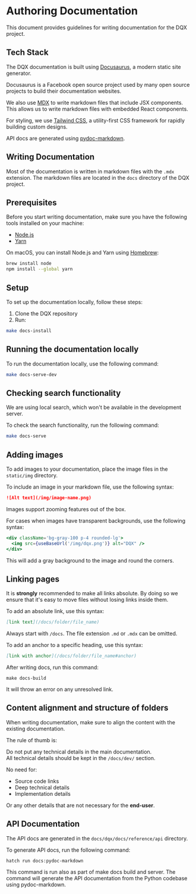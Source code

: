 
# Authoring Documentation

This document provides guidelines for writing documentation for the DQX project.

## Tech Stack

The DQX documentation is built using [Docusaurus](https://docusaurus.io/), a modern static site generator. 

Docusaurus is a Facebook open source project used by many open source projects to build their documentation websites.

We also use [MDX](https://mdxjs.com/) to write markdown files that include JSX components. This allows us to write markdown files with embedded React components.

For styling, we use [Tailwind CSS](https://tailwindcss.com/), a utility-first CSS framework for rapidly building custom designs.

API docs are generated using [pydoc-markdown](https://github.com/pypa/pydoc-markdown).

## Writing Documentation

Most of the documentation is written in markdown files with the `.mdx` extension. 
The markdown files are located in the `docs` directory of the DQX project.

## Prerequisites

Before you start writing documentation, make sure you have the following tools installed on your machine:
- [Node.js](https://nodejs.org/en/)
- [Yarn](https://yarnpkg.com/)

On macOS, you can install Node.js and Yarn using [Homebrew](https://brew.sh/):

```bash
brew install node
npm install --global yarn
```

## Setup 

To set up the documentation locally, follow these steps:

1. Clone the DQX repository
2. Run:

```bash
make docs-install
```

## Running the documentation locally

To run the documentation locally, use the following command:

```bash
make docs-serve-dev
```

## Checking search functionality

<Admonition type="tip" title="Tip" emoji="💡">
We are using local search, which won't be available in the development server.
</Admonition>

To check the search functionality, run the following command:

```bash
make docs-serve
```

## Adding images

To add images to your documentation, place the image files in the `static/img` directory.

To include an image in your markdown file, use the following syntax:

```markdown
![Alt text](/img/image-name.png)
```

<Admonition type="tip" title="Tip" emoji="💡">
Images support zooming features out of the box.
</Admonition>

For cases when images have transparent backgrounds, use the following syntax:

```jsx
<div className='bg-gray-100 p-4 rounded-lg'>
  <img src={useBaseUrl('/img/dqx.png')} alt="DQX" />
</div>
```

This will add a gray background to the image and round the corners.

## Linking pages

It is **strongly** recommended to make all links absolute. 
By doing so we ensure that it's easy to move files without losing links inside them. 

To add an absolute link, use this syntax:

```md
[link text](/docs/folder/file_name)
```

Always start with `/docs`. The file extension `.md` or `.mdx` can be omitted. 

To add an anchor to a specific heading, use this syntax:

```md
[link with anchor](/docs/folder/file_name#anchor)
```

After writing docs, run this command:

```
make docs-build
```

It will throw an error on any unresolved link. 

## Content alignment and structure of folders

When writing documentation, make sure to align the content with the existing documentation.

The rule of thumb is:

<div className="text-red-700 p-4 dark:text-red-400 flex justify-center items-center">
    <div className='max-w-screen-sm text-center text-balance'>
        <div className="text-2xl font-bold font-mono text-balance">
            Do not put any technical details in the main documentation.
        </div>
        <div className="text-lg font-mono">
        All technical details should be kept in the <code>/docs/dev/</code> section.
        </div>
    </div>
</div>

No need for:
- Source code links 
- Deep technical details
- Implementation details

Or any other details that are not necessary for the **end-user**.

## API Documentation

The API docs are generated in the `docs/dqx/docs/reference/api` directory.

To generate API docs, run the following command:
```shell
hatch run docs:pydoc-markdown
```

This command is run also as part of make docs build and server.
The command will generate the API documentation from the Python codebase using pydoc-markdown.